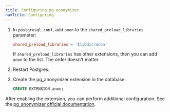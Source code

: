 ```yaml
---
title: Configuring pg_anonymizer
navTitle: Configuring
---
```


1. In `postgresql.conf`, add `anon` to the `shared_preload_libraries` parameter: 

   ```ini
   shared_preload_libraries = '$libdir/anon'
   ```
   
   If `shared_preload_libraries` has other extensions, then you can add `anon` to the list. The order doesn't matter. 
   

2. Restart Postgres.


3. Create the pg_anonymizer extension in the database:

   ```sql
   CREATE EXTENSION anon;
   ```

After enabling the extension, you can perform additional configuration. See the [pg_anonymizer official documentation](https://postgresql-anonymizer.readthedocs.io/en/stable/).